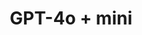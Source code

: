 ---
title: "GPT-4o + mini"
description: "O GPT-4 é a mais recente geração de modelos de IA da OpenAI, oferecendo duas variantes poderosas: GPT-4o e GPT-4 mini. Cada versão é projetada para atender a diferentes necessidades e cenários de uso."
---
